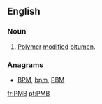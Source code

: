 ==English==

===Noun===
{{en-noun}}

# {{context|initialism}} [[polymer|Polymer]] [[modified]] [[bitumen]].

===Anagrams===
* [[BPM#English|BPM]], [[bpm#English|bpm]], [[PBM#English|PBM]]

[[fr:PMB]]
[[pt:PMB]]